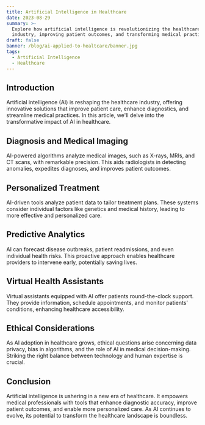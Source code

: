 ```yaml
---
title: Artificial Intelligence in Healthcare
date: 2023-08-29
summary: >-
  Explore how artificial intelligence is revolutionizing the healthcare
  industry, improving patient outcomes, and transforming medical practices.
draft: false
banner: /blog/ai-applied-to-healtcare/banner.jpg
tags:
  - Artificial Intelligence
  - Healthcare
---
```

## Introduction

Artificial intelligence (AI) is reshaping the healthcare industry, offering innovative solutions that improve patient care, enhance diagnostics, and streamline medical practices. In this article, we'll delve into the transformative impact of AI in healthcare.

## Diagnosis and Medical Imaging

AI-powered algorithms analyze medical images, such as X-rays, MRIs, and CT scans, with remarkable precision. This aids radiologists in detecting anomalies, expedites diagnoses, and improves patient outcomes.

## Personalized Treatment

AI-driven tools analyze patient data to tailor treatment plans. These systems consider individual factors like genetics and medical history, leading to more effective and personalized care.

## Predictive Analytics

AI can forecast disease outbreaks, patient readmissions, and even individual health risks. This proactive approach enables healthcare providers to intervene early, potentially saving lives.

## Virtual Health Assistants

Virtual assistants equipped with AI offer patients round-the-clock support. They provide information, schedule appointments, and monitor patients' conditions, enhancing healthcare accessibility.

## Ethical Considerations

As AI adoption in healthcare grows, ethical questions arise concerning data privacy, bias in algorithms, and the role of AI in medical decision-making. Striking the right balance between technology and human expertise is crucial.

## Conclusion

Artificial intelligence is ushering in a new era of healthcare. It empowers medical professionals with tools that enhance diagnostic accuracy, improve patient outcomes, and enable more personalized care. As AI continues to evolve, its potential to transform the healthcare landscape is boundless.
